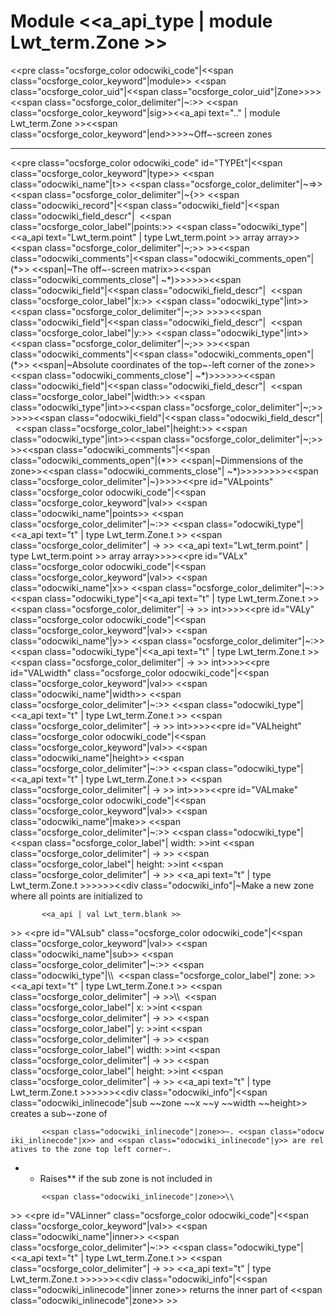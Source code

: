 =Module <<a_api_type | module Lwt_term.Zone >> =
<<pre class="ocsforge_color odocwiki_code"|<<span class="ocsforge_color_keyword"|module>> <<span class="ocsforge_color_uid"|<<span class="ocsforge_color_uid"|Zone>>>> <<span class="ocsforge_color_delimiter"|~:>> <<span class="ocsforge_color_keyword"|sig>><<a_api text=".." | module Lwt_term.Zone >><<span class="ocsforge_color_keyword"|end>>>>~Off~-screen zones

----
<<pre class="ocsforge_color odocwiki_code" id="TYPEt"|<<span class="ocsforge_color_keyword"|type>> <<span class="odocwiki_name"|t>> <<span class="ocsforge_color_delimiter"|~=>> <<span class="ocsforge_color_delimiter"|~{>>
<<span class="odocwiki_record"|<<span class="odocwiki_field"|<<span class="odocwiki_field_descr"|  <<span class="ocsforge_color_label"|points:>> <<span class="odocwiki_type"|<<a_api text="Lwt_term.point" | type Lwt_term.point >> array array>><<span class="ocsforge_color_delimiter"|~;>> >><<span class="odocwiki_comments"|<<span class="odocwiki_comments_open"|(*>> <<span|~The off~-screen matrix>><<span class="odocwiki_comments_close"| ~*)>>>>>><<span class="odocwiki_field"|<<span class="odocwiki_field_descr"|  <<span class="ocsforge_color_label"|x:>> <<span class="odocwiki_type"|int>><<span class="ocsforge_color_delimiter"|~;>> >>>><<span class="odocwiki_field"|<<span class="odocwiki_field_descr"|  <<span class="ocsforge_color_label"|y:>> <<span class="odocwiki_type"|int>><<span class="ocsforge_color_delimiter"|~;>> >><<span class="odocwiki_comments"|<<span class="odocwiki_comments_open"|(*>> <<span|~Absolute coordinates of the top~-left corner of the zone>><<span class="odocwiki_comments_close"| ~*)>>>>>><<span class="odocwiki_field"|<<span class="odocwiki_field_descr"|  <<span class="ocsforge_color_label"|width:>> <<span class="odocwiki_type"|int>><<span class="ocsforge_color_delimiter"|~;>> >>>><<span class="odocwiki_field"|<<span class="odocwiki_field_descr"|  <<span class="ocsforge_color_label"|height:>> <<span class="odocwiki_type"|int>><<span class="ocsforge_color_delimiter"|~;>> >><<span class="odocwiki_comments"|<<span class="odocwiki_comments_open"|(*>> <<span|~Dimmensions of the zone>><<span class="odocwiki_comments_close"| ~*)>>>>>>>><<span class="ocsforge_color_delimiter"|~}>>>><<pre id="VALpoints" class="ocsforge_color odocwiki_code"|<<span class="ocsforge_color_keyword"|val>> <<span class="odocwiki_name"|points>> <<span class="ocsforge_color_delimiter"|~:>> <<span class="odocwiki_type"|<<a_api text="t" | type Lwt_term.Zone.t >> <<span class="ocsforge_color_delimiter"| -> >> <<a_api text="Lwt_term.point" | type Lwt_term.point >> array array>>>><<pre id="VALx" class="ocsforge_color odocwiki_code"|<<span class="ocsforge_color_keyword"|val>> <<span class="odocwiki_name"|x>> <<span class="ocsforge_color_delimiter"|~:>> <<span class="odocwiki_type"|<<a_api text="t" | type Lwt_term.Zone.t >> <<span class="ocsforge_color_delimiter"| -> >> int>>>><<pre id="VALy" class="ocsforge_color odocwiki_code"|<<span class="ocsforge_color_keyword"|val>> <<span class="odocwiki_name"|y>> <<span class="ocsforge_color_delimiter"|~:>> <<span class="odocwiki_type"|<<a_api text="t" | type Lwt_term.Zone.t >> <<span class="ocsforge_color_delimiter"| -> >> int>>>><<pre id="VALwidth" class="ocsforge_color odocwiki_code"|<<span class="ocsforge_color_keyword"|val>> <<span class="odocwiki_name"|width>> <<span class="ocsforge_color_delimiter"|~:>> <<span class="odocwiki_type"|<<a_api text="t" | type Lwt_term.Zone.t >> <<span class="ocsforge_color_delimiter"| -> >> int>>>><<pre id="VALheight" class="ocsforge_color odocwiki_code"|<<span class="ocsforge_color_keyword"|val>> <<span class="odocwiki_name"|height>> <<span class="ocsforge_color_delimiter"|~:>> <<span class="odocwiki_type"|<<a_api text="t" | type Lwt_term.Zone.t >> <<span class="ocsforge_color_delimiter"| -> >> int>>>><<pre id="VALmake" class="ocsforge_color odocwiki_code"|<<span class="ocsforge_color_keyword"|val>> <<span class="odocwiki_name"|make>> <<span class="ocsforge_color_delimiter"|~:>> <<span class="odocwiki_type"|<<span class="ocsforge_color_label"| width: >>int <<span class="ocsforge_color_delimiter"| -> >> <<span class="ocsforge_color_label"| height: >>int <<span class="ocsforge_color_delimiter"| -> >> <<a_api text="t" | type Lwt_term.Zone.t >>>>>><<div class="odocwiki_info"|~Make a new zone where all points are initialized to
        <<a_api | val Lwt_term.blank >>
>>
<<pre id="VALsub" class="ocsforge_color odocwiki_code"|<<span class="ocsforge_color_keyword"|val>> <<span class="odocwiki_name"|sub>> <<span class="ocsforge_color_delimiter"|~:>> <<span class="odocwiki_type"|\\  <<span class="ocsforge_color_label"| zone: >><<a_api text="t" | type Lwt_term.Zone.t >> <<span class="ocsforge_color_delimiter"| -> >>\\  <<span class="ocsforge_color_label"| x: >>int <<span class="ocsforge_color_delimiter"| -> >> <<span class="ocsforge_color_label"| y: >>int <<span class="ocsforge_color_delimiter"| -> >> <<span class="ocsforge_color_label"| width: >>int <<span class="ocsforge_color_delimiter"| -> >> <<span class="ocsforge_color_label"| height: >>int <<span class="ocsforge_color_delimiter"| -> >> <<a_api text="t" | type Lwt_term.Zone.t >>>>>><<div class="odocwiki_info"|<<span class="odocwiki_inlinecode"|sub ~~zone ~~x ~~y ~~width ~~height>> creates a sub~-zone of
        <<span class="odocwiki_inlinecode"|zone>>~. <<span class="odocwiki_inlinecode"|x>> and <<span class="odocwiki_inlinecode"|y>> are relatives to the zone top left corner~.
**Raises** {{{Invalid_argument}}} if the sub zone is not included in
        <<span class="odocwiki_inlinecode"|zone>>\\
>>
<<pre id="VALinner" class="ocsforge_color odocwiki_code"|<<span class="ocsforge_color_keyword"|val>> <<span class="odocwiki_name"|inner>> <<span class="ocsforge_color_delimiter"|~:>> <<span class="odocwiki_type"|<<a_api text="t" | type Lwt_term.Zone.t >> <<span class="ocsforge_color_delimiter"| -> >> <<a_api text="t" | type Lwt_term.Zone.t >>>>>><<div class="odocwiki_info"|<<span class="odocwiki_inlinecode"|inner zone>> returns the inner part of <<span class="odocwiki_inlinecode"|zone>>
>>
